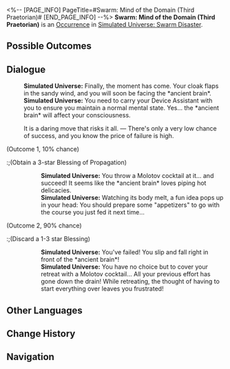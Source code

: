 <%-- [PAGE_INFO]
PageTitle=#Swarm: Mind of the Domain (Third Praetorian)#
[END_PAGE_INFO] --%>
{{Stub}}
{{Simulated Universe Event Infobox
|id            = 19201-4
|title         = 
|image         = Occurrence Swarm.png
|domains_su    = 
|domains_swarm = Unknown
|domains_gng   = 
|domains_du    = 
|domains_und   = 
|requirements  = 
|prev          = 
|next          = 
|characters    = 
|factions      = 
|order         = 049
|order_du      = 
}}
'''Swarm: Mind of the Domain (Third Praetorian)''' is an [[Simulated Universe/Occurrence|Occurrence]] in [[Simulated Universe: Swarm Disaster]].

==Possible Outcomes==
{{Possible Outcomes
|choice_1 = It is a daring move that risks it all.

|chance_1_1 = 10%

|chance_1_2 = 90%
}}
<!--
==Gameplay Notes==
* 
-->
==Dialogue==
{{Dialogue Start}}
:'''Simulated Universe:''' Finally, the moment has come. Your cloak flaps in the sandy wind, and you will soon be facing the *ancient brain*.
:'''Simulated Universe:''' You need to carry your Device Assistant with you to ensure you maintain a normal mental state. Yes... the *ancient brain* will affect your consciousness.
:{{DIcon|Star}} It is a daring move that risks it all. &mdash; There's only a very low chance of success, and you know the price of failure is high.
;(Outcome 1, 10% chance)
:;(Obtain a 3-star Blessing of Propagation)
::'''Simulated Universe:''' You throw a Molotov cocktail at it... and succeed! It seems like the *ancient brain* loves piping hot delicacies.
::'''Simulated Universe:''' Watching its body melt, a fun idea pops up in your head: You should prepare some "appetizers" to go with the course you just fed it next time...
;(Outcome 2, 90% chance)
:;(Discard a 1-3 star Blessing)
::'''Simulated Universe:''' You've failed! You slip and fall right in front of the *ancient brain*!
::'''Simulated Universe:''' You have no choice but to cover your retreat with a Molotov cocktail... All your previous effort has gone down the drain! While retreating, the thought of having to start everything over leaves you frustrated!
{{Dialogue End}}

==Other Languages==
{{Other Languages
|en   = Swarm: Mind of the Domain (Third Praetorian)
|zhs  = 虫潮•区域脑体（三级卫戍）
|zht  = 蟲潮•區域腦體（三級衛戍）
|ja   = {{Rubi|虫|むし}}の{{Rubi|潮|しお}}・{{Rubi|区域脳|くいきのう}}（{{Rubi|三級守備|さんきゅうしゅび}}）
|ko   = 곤충 파도•구역 두뇌체(3급 경비)
|es   = Enjambre: Mente de zona (tercer pretoriano)
|fr   = Esprit de la Zone de l'Essaim (troisième prétorien)
|ru   = Жужжание: Разум зоны (гарнизон ур. 3)
|th   = คลื่นแมลง: มันสมองแห่งอาณาเขต (กองกำลังระดับ 3)
|vi   = Côn Trùng - Khu Vực Đầu Não (Cảnh Vệ Cấp 3)
|de   = Der Schwarm: Gehirn der Region (Garnisonsstufe 3)
|id   = Swarm: Otak dari Zona (Garnisun Tingkat 3)
|pt   = Enxame: Mente do Domínio (Terceiro Pretoriano)
}}

==Change History==
{{Change History|1.3}}

==Navigation==
{{Occurrence Navbox}}